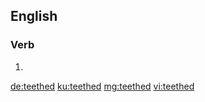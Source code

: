 ==English==

===Verb===
{{head|en|verb form}}

# {{en-past of|teethe}}

[[de:teethed]]
[[ku:teethed]]
[[mg:teethed]]
[[vi:teethed]]